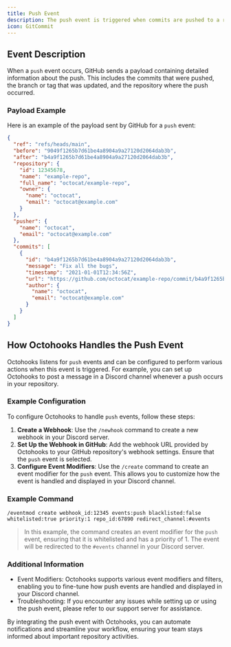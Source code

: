 ```yaml
---
title: Push Event
description: The push event is triggered when commits are pushed to a repository branch or tag. This event is commonly used to notify external services about changes in the repository, such as new commits, branch updates, or tag creations.
icon: GitCommit
---
```


## Event Description

When a `push` event occurs, GitHub sends a payload containing detailed information about the push. This includes the commits that were pushed, the branch or tag that was updated, and the repository where the push occurred.

### Payload Example

Here is an example of the payload sent by GitHub for a `push` event:

```json
{
  "ref": "refs/heads/main",
  "before": "9049f1265b7d61be4a8904a9a27120d2064dab3b",
  "after": "b4a9f1265b7d61be4a8904a9a27120d2064dab3b",
  "repository": {
    "id": 12345678,
    "name": "example-repo",
    "full_name": "octocat/example-repo",
    "owner": {
      "name": "octocat",
      "email": "octocat@example.com"
    }
  },
  "pusher": {
    "name": "octocat",
    "email": "octocat@example.com"
  },
  "commits": [
    {
      "id": "b4a9f1265b7d61be4a8904a9a27120d2064dab3b",
      "message": "Fix all the bugs",
      "timestamp": "2021-01-01T12:34:56Z",
      "url": "https://github.com/octocat/example-repo/commit/b4a9f1265b7d61be4a8904a9a27120d2064dab3b",
      "author": {
        "name": "octocat",
        "email": "octocat@example.com"
      }
    }
  ]
}
```

## How Octohooks Handles the Push Event

Octohooks listens for `push` events and can be configured to perform various actions when this event is triggered. For example, you can set up Octohooks to post a message in a Discord channel whenever a push occurs in your repository.

### Example Configuration

To configure Octohooks to handle `push` events, follow these steps:

1. **Create a Webhook**: Use the `/newhook` command to create a new webhook in your Discord server.
2. **Set Up the Webhook in GitHub**: Add the webhook URL provided by Octohooks to your GitHub repository's webhook settings. Ensure that the `push` event is selected.
3. **Configure Event Modifiers**: Use the `/create` command to create an event modifier for the `push` event. This allows you to customize how the event is handled and displayed in your Discord channel.

### Example Command

```plaintext
/eventmod create webhook_id:12345 events:push blacklisted:false whitelisted:true priority:1 repo_id:67890 redirect_channel:#events
```

> In this example, the command creates an event modifier for the `push` event, ensuring that it is whitelisted and has a priority of 1. The event will be redirected to the `#events` channel in your Discord server.

### Additional Information
- Event Modifiers: Octohooks supports various event modifiers and filters, enabling you to fine-tune how push events are handled and displayed in your Discord channel.
- Troubleshooting: If you encounter any issues while setting up or using the push event, please refer to our support server for assistance.


By integrating the push event with Octohooks, you can automate notifications and streamline your workflow, ensuring your team stays informed about important repository activities.